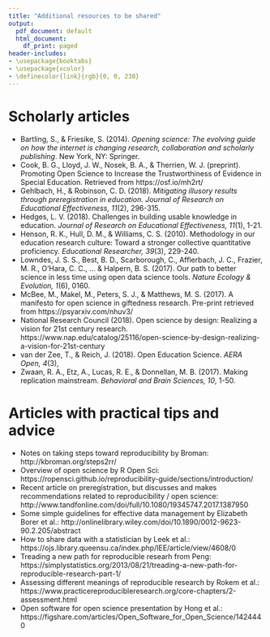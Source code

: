 ```yaml
---
title: "Additional resources to be shared"
output:
  pdf_document: default
  html_document:
    df_print: paged
header-includes:
- \usepackage{booktabs}
- \usepackage{xcolor}
- \definecolor{link}{rgb}{0, 0, 238}
---
```


# Scholarly articles

* Bartling, S., & Friesike, S. (2014). *Opening science: The evolving guide on how the internet is changing research, collaboration and scholarly publishing*. New York, NY: Springer. 
* Cook, B. G., Lloyd, J. W., Nosek, B. A., & Therrien, W. J. (preprint). Promoting Open Science to Increase the Trustworthiness of Evidence in Special Education. Retrieved from https://osf.io/mh2rt/
* Gehlbach, H., & Robinson, C. D. (2018). *Mitigating illusory results through preregistration in education. Journal of Research on Educational Effectiveness, 11*(2), 296-315.
* Hedges, L. V. (2018). Challenges in building usable knowledge in education. *Journal of Research on Educational Effectiveness, 11*(1), 1-21.
* Henson, R. K., Hull, D. M., & Williams, C. S. (2010). Methodology in our education research culture: Toward a stronger collective quantitative proficiency. *Educational Researcher, 39*(3), 229-240.
* Lowndes, J. S. S., Best, B. D., Scarborough, C., Afflerbach, J. C., Frazier, M. R., O’Hara, C. C., ... & Halpern, B. S. (2017). Our path to better science in less time using open data science tools. *Nature Ecology & Evolution, 1*(6), 0160.
* McBee, M., Makel, M., Peters, S. J., & Matthews, M. S. (2017). A manifesto for open science in giftedness research. Pre-print retrieved from https://psyarxiv.com/nhuv3/
* National Research Council (2018). Open science by design: Realizing a vision for 21st century research. https://www.nap.edu/catalog/25116/open-science-by-design-realizing-a-vision-for-21st-century
* van der Zee, T., & Reich, J. (2018). Open Education Science. *AERA Open, 4*(3), 
* Zwaan, R. A., Etz, A., Lucas, R. E., & Donnellan, M. B. (2017). Making replication mainstream. *Behavioral and Brain Sciences, 10*, 1-50.

# Articles with practical tips and advice

* Notes on taking steps toward reproducibility by Broman: http://kbroman.org/steps2rr/
* Overview of open science by R Open Sci: https://ropensci.github.io/reproducibility-guide/sections/introduction/
* Recent article on preregistration, but discusses and makes recommendations related to reproducibility / open science: http://www.tandfonline.com/doi/full/10.1080/19345747.2017.1387950
* Some simple guidelines for effective data management by Elizabeth Borer et al.: http://onlinelibrary.wiley.com/doi/10.1890/0012-9623-90.2.205/abstract
* How to share data with a statistician by Leek et al.: https://ojs.library.queensu.ca/index.php/IEE/article/view/4608/0
* Treading a new path for reproducible researh from Peng: https://simplystatistics.org/2013/08/21/treading-a-new-path-for-reproducible-research-part-1/
* Assessing different meanings of reproducible research by Rokem et al.: https://www.practicereproducibleresearch.org/core-chapters/2-assessment.html
* Open software for open science presentation by Hong et al.: https://figshare.com/articles/Open_Software_for_Open_Science/1424440

